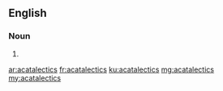 ==English==

===Noun===
{{head|en}}

# {{plural of|acatalectic}}

[[ar:acatalectics]]
[[fr:acatalectics]]
[[ku:acatalectics]]
[[mg:acatalectics]]
[[my:acatalectics]]